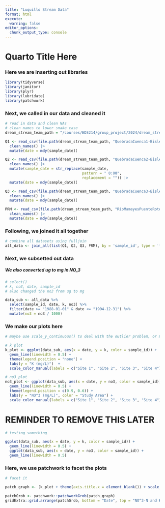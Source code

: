 ```yaml
---
title: "Luquillo Stream Data"
format: html
execute:
  warning: false
editor_options: 
  chunk_output_type: console
---
```


# Quarto Title Here

### Here we are inserting out libraries
```r
library(tidyverse)
library(janitor)
library(plyr)
library(lubridate)
library(patchwork)
```

### Next, we called in our data and cleaned it
```r
# read in data and clean NAs
# clean names to lower snake case
dream_stream_team_path = "/courses/EDS214/group_project/2024/dream_stream_team/raw_data"

Q1 <- read_csv(file.path(dream_stream_team_path, "QuebradaCuenca1-Bisley.csv"), na = "-9999") %>% 
  clean_names() |>
  mutate(date = mdy(sample_date))

Q2 <- read_csv(file.path(dream_stream_team_path, "QuebradaCuenca2-Bisley.csv"), na = "-9999") %>% 
  clean_names() |>
  mutate(sample_date = str_replace(sample_date,
                                   pattern = " 0:00",
                                   replacement = "")) |>
  mutate(date = mdy(sample_date))

Q3 <- read_csv(file.path(dream_stream_team_path, "QuebradaCuenca3-Bisley.csv"), na = "-9999") %>% 
  clean_names() |>
  mutate(date = mdy(sample_date))

PRM <- read_csv(file.path(dream_stream_team_path, "RioMameyesPuenteRoto.csv"), na = "-9999") %>% 
  clean_names() |>
  mutate(date = mdy(sample_date))
```

### Following, we joined it all together
```r
# combine all datasets using fulljoin 
all_data <- join_all(list(Q1, Q2, Q3, PRM), by = 'sample_id', type = 'full')


```

### Next, we subsetted out data
##### We also converted ug to mg in NO_3
```r
# select()
# k, no3, date, sample_id
# also changed the no3 from ug to mg

data_sub <- all_data %>% 
  select(sample_id, date, k, no3) %>% 
  filter(date >= "1988-01-01" & date <= "1994-12-31") %>%
  mutate(no3 = no3 / 1000)

```

### We make our plots here
```r

# maybe use scale_y_continuous() to deal with the outlier problem, or maybe not

# k plot
k_plot <- ggplot(data_sub, aes(x = date, y = k, color = sample_id)) + 
  geom_line(linewidth = 0.5) + 
  theme(legend.position = "none") + 
  labs(y = "K (mg/L)")  + 
  scale_color_manual(labels = c("Site 1", "Site 2", "Site 3", "Site 4"), values = c("#f6a39d", "#a5c655", "#0ec2c7", "#d39dfb"))

# no3 plot
no3_plot <- ggplot(data_sub, aes(x = date, y = no3, color = sample_id)) + 
  geom_line(linewidth = 0.5) + 
  theme(legend.position = c(0.9, 0.6)) + 
  labs(y = "NO^3 (mg/L)", color = "Study Area") + 
  scale_color_manual(labels = c("Site 1", "Site 2", "Site 3", "Site 4"), values = c("#f6a39d", "#a5c655", "#0ec2c7", "#d39dfb"))

```

# REMINDER TO REMOVE THIS LATER
```r
# testing something

ggplot(data_sub, aes(x = date, y = k, color = sample_id)) + 
  geom_line(linewidth = 0.5) + 
  ggplot(data_sub, aes(x = date, y = no3, color = sample_id)) + 
  geom_line(linewidth = 0.5)

```

### Here, we use patchwork to facet the plots
```r
# facet it

patch_graph <- (k_plot + theme(axis.title.x = element_blank()) + scale_x_date(position = "top")) / (no3_plot + theme(axis.title.x = element_blank(), axis.ticks.x = element_blank(), axis.text.x = element_blank()))

patchGrob <- patchwork::patchworkGrob(patch_graph)
gridExtra::grid.arrange(patchGrob, bottom = "Date", top = "NO^3-N and K concentrations in the forest from 1988 to 1994")
```













